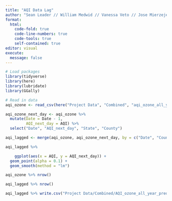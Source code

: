 ```yaml
---
title: "AQI Data Lag"
author: "Sean Leader // William Medwid // Vanessa Veto // Jose Mierzejewski"
format: 
  html:
    code-fold: true
    code-line-numbers: true
    code-tools: true
    self-contained: true
editor: visual
execute:
  message: false
---
```


```r
# Load packages
library(tidyverse)
library(here)
library(lubridate)
library(GGally)
```

```r
# Read in data
aqi_ozone <- read_csv(here("Project Data", "Combined", "aqi_ozone_all_years.csv"))
```

```r
aqi_ozone_next_day <- aqi_ozone %>% 
  mutate(Date = Date - 1,
         AQI_next_day = AQI) %>% 
  select("Date", "AQI_next_day", "State", "County")

aqi_lagged <- merge(aqi_ozone, aqi_ozone_next_day, by = c("Date", "County", "State"))
```


```r
aqi_lagged %>% 

    ggplot(aes(x = AQI, y = AQI_next_day)) +
  geom_point(alpha = 0.1) +
  geom_smooth(method = "lm")
```


```r
aqi_ozone %>% nrow()
```


```r
aqi_lagged %>% nrow()
```

```r
aqi_lagged %>% write.csv("Project Data/Combined/AQI_ozone_all_year_prediction.csv")
```

